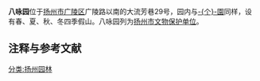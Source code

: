 {{文物保护单位
| 级别 = 市县级
| 省名 = 江苏省
| 市/县名 = 扬州市
| 图片 = 
| 名称 = 八咏园
| 编号 = 18（1-3批合并后）
| 分类 = 古建筑
| 时代 = [[清|清]]
| 所在 = [[广陵区|广陵区]]
| 登录 = 
}}
'''八咏园'''位于[[扬州市|扬州市]][[广陵区|广陵区]]广陵路以南的大流芳巷29号，园内与[[个园|-{个}-園]]同样，设有春、夏、秋、冬四季假山。八咏园列为[[扬州市文物保护单位|扬州市文物保护单位]]。

== 注释与参考文献 ==
<div class="references-small">
<references />
</div>
[[分类:扬州园林|分类:扬州园林]]